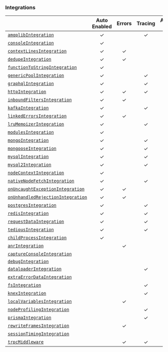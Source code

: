 ### Integrations

|                                                           | **Auto Enabled** | **Errors** | **Tracing** | **Additional Context** |
| --------------------------------------------------------- | :--------------: | :--------: | :---------: | :--------------------: |
| [`amqplibIntegration`](./amqplib)                         |        ✓         |            |      ✓      |                        |
| [`consoleIntegration`](./console)                         |        ✓         |            |             |           ✓            |
| [`contextLinesIntegration`](./contextlines)               |        ✓         |     ✓      |             |                        |
| [`dedupeIntegration`](./dedupe)                           |        ✓         |     ✓      |             |                        |
| [`functionToStringIntegration`](./functiontostring)       |        ✓         |            |             |                        |
| [`genericPoolIntegration`](./genericpool)                 |        ✓         |            |      ✓      |                        |
| [`graphqlIntegration`](./graphql)                         |        ✓         |            |      ✓      |                        |
| [`httpIntegration`](./http)                               |        ✓         |     ✓      |      ✓      |           ✓            |
| [`inboundFiltersIntegration`](./inboundfilters)           |        ✓         |     ✓      |             |                        |
| [`kafkaIntegration`](./kafka)                             |        ✓         |            |      ✓      |                        |
| [`linkedErrorsIntegration`](./linkederrors)               |        ✓         |     ✓      |             |                        |
| [`lruMemoizerIntegration`](./lrumemoizer)                 |        ✓         |            |      ✓      |                        |
| [`modulesIntegration`](./modules)                         |        ✓         |            |             |           ✓            |
| [`mongoIntegration`](./mongo)                             |        ✓         |            |      ✓      |                        |
| [`mongooseIntegration`](./mongoose)                       |        ✓         |            |      ✓      |                        |
| [`mysqlIntegration`](./mysql)                             |        ✓         |            |      ✓      |                        |
| [`mysql2Integration`](./mysql2)                           |        ✓         |            |      ✓      |                        |
| [`nodeContextIntegration`](./nodecontext)                 |        ✓         |            |             |           ✓            |
| [`nativeNodeFetchIntegration`](./nodefetch)               |        ✓         |            |      ✓      |           ✓            |
| [`onUncaughtExceptionIntegration`](./onuncaughtexception) |        ✓         |     ✓      |             |                        |
| [`onUnhandledRejectionIntegration`](./unhandledrejection) |        ✓         |     ✓      |             |                        |
| [`postgresIntegration`](./postgres)                       |        ✓         |            |      ✓      |                        |
| [`redisIntegration`](./redis)                             |        ✓         |            |      ✓      |                        |
| [`requestDataIntegration`](./requestdata)                 |        ✓         |            |      ✓      |                        |
| [`tediousIntegration`](./tedious)                         |        ✓         |            |      ✓      |                        |
| [`childProcessIntegration`](./childProcess)               |        ✓         |            |             |           ✓            |
| [`anrIntegration`](./anr)                                 |                  |     ✓      |             |                        |
| [`captureConsoleIntegration`](./captureconsole)           |                  |            |             |           ✓            |
| [`debugIntegration`](./debug)                             |                  |            |             |                        |
| [`dataloaderIntegration`](./dataloader)                   |                  |            |      ✓      |                        |
| [`extraErrorDataIntegration`](./extraerrordata)           |                  |            |             |           ✓            |
| [`fsIntegration`](./fs)                                   |                  |            |      ✓      |                        |
| [`knexIntegration`](./knex)                               |                  |            |      ✓      |                        |
| [`localVariablesIntegration`](./localvariables)           |                  |     ✓      |             |                        |
| [`nodeProfilingIntegration`](./nodeprofiling)             |                  |            |      ✓      |                        |
| [`prismaIntegration`](./prisma)                           |                  |            |      ✓      |                        |
| [`rewriteFramesIntegration`](./rewriteframes)             |                  |     ✓      |             |                        |
| [`sessionTimingIntegration`](./sessiontiming)             |                  |            |             |           ✓            |
| [`trpcMiddleware`](./trpc)                                |                  |     ✓      |      ✓      |           ✓            |
